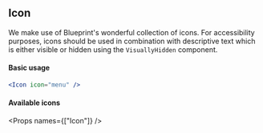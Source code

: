 
<SEO title="Button" />

<Container>
<Article sidebar={[
  { id: 'Icon', name: 'Icon' },
  { id: 'Basic usage', name: 'Basic usage' },
  { id: 'Available icons', name: 'Available icons'},
  { id: 'Props', name: 'Props'}
]}>

# Icon

We make use of Blueprint's wonderful collection of icons. For accessibility purposes, icons should be used in combination with descriptive text which is either visible or hidden using the `VisuallyHidden` component.

#### Basic usage

```jsx
<Icon icon="menu" />
```

#### Available icons

<IconList />

<Props names={["Icon"]} />

</Article>
</Container>
